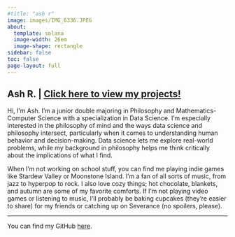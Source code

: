```yaml
---
#title: "ash r"
image: images/IMG_6336.JPEG
about:
  template: solana
  image-width: 26em
  image-shape: rectangle
sidebar: false
toc: false
page-layout: full
---
```


## Ash R. \| [Click here to view my projects!](about.qmd)

Hi, I’m Ash. I’m a junior double majoring in Philosophy and Mathematics-Computer Science with a specialization in Data Science. I’m especially interested in the philosophy of mind and the ways data science and philosophy intersect, particularly when it comes to understanding human behavior and decision-making. Data science lets me explore real-world problems, while my background in philosophy helps me think critically about the implications of what I find.

When I’m not working on school stuff, you can find me playing indie games like Stardew Valley or Moonstone Island. I’m a fan of all sorts of music, from jazz to hyperpop to rock. I also love cozy things; hot chocolate, blankets, and autumn are some of my favorite comforts. If I’m not playing video games or listening to music, I’ll probably be baking cupcakes (they’re easier to share) for my friends or catching up on Severance (no spoilers, please).

------------------------------------------------------------------------

You can find my GitHub [here](https://github.com/ashleymikali).
